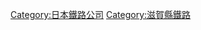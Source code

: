 {{Commonscat|Shigaraki Kogen Railway}}
{{catmore}}
{{DEFAULTSORT:Shigaraki Kogen Railway}}
[[Category:日本鐵路公司|Category:日本鐵路公司]]
[[Category:滋賀縣鐵路|Category:滋賀縣鐵路]]